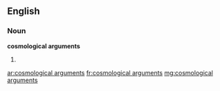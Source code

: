 ==English==

===Noun===
'''cosmological arguments'''

# {{plural of|cosmological argument}}

[[ar:cosmological arguments]]
[[fr:cosmological arguments]]
[[mg:cosmological arguments]]